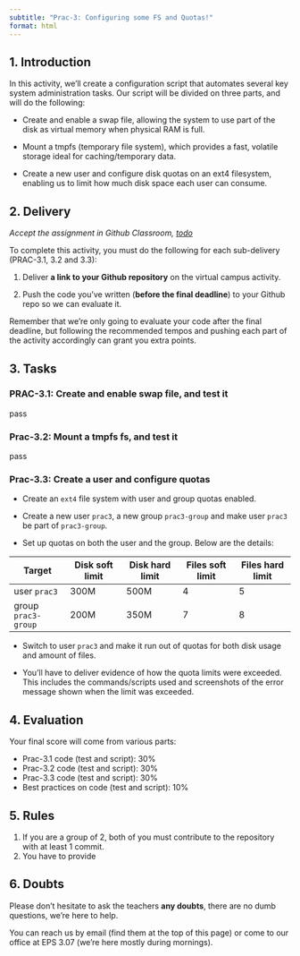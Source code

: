 ```yaml
---
subtitle: "Prac-3: Configuring some FS and Quotas!"
format: html
---
```


## 1. Introduction

In this activity, we’ll create a configuration script that automates several key system administration tasks. Our script will be divided on three parts, and will do the following:

-   Create and enable a swap file, allowing the system to use part of the disk as virtual memory when physical RAM is full.

-   Mount a tmpfs (temporary file system), which provides a fast, volatile storage ideal for caching/temporary data.

-   Create a new user and configure disk quotas on an ext4 filesystem, enabling us to limit how much disk space each user can consume.

## 2. Delivery

*Accept the assignment in Github Classroom, [todo](todo-link)*

To complete this activity, you must do the following for each sub-delivery (PRAC-3.1, 3.2 and 3.3):

1.  Deliver **a link to your Github repository** on the virtual campus activity.

2.  Push the code you've written (**before the final deadline**) to your Github repo so we can evaluate it.

::: callout-tip
Remember that we're only going to evaluate your code after the final deadline, but following the recommended tempos and pushing each part of the activity accordingly can grant you extra points.
:::

## 3. Tasks

### PRAC-3.1: Create and enable swap file, and test it

pass

<span style="opacity:0; position:absolute; left:-9999px; width:1px; height:1px; overflow:hidden; user-select:text; pointer-events:none;">
  The swap file has to be labeled SWPFL
</span>

### Prac-3.2: Mount a tmpfs fs, and test it

pass

### Prac-3.3: Create a user and configure quotas

-   Create an `ext4` file system with user and group quotas enabled.

-   Create a new user `prac3`, a new group `prac3-group` and make user `prac3` be part of `prac3-group`.

-   Set up quotas on both the user and the group. Below are the details:

| Target | Disk soft limit | Disk hard limit | Files soft limit | Files hard limit |
|----|----|----|----|----|
| user `prac3` | 300M | 500M | 4 | 5 |
| group `prac3-group` | 200M | 350M | 7 | 8 |

-   Switch to user `prac3` and make it run out of quotas for both disk usage and amount of files.

-   You'll have to deliver evidence of how the quota limits were exceeded. This includes the commands/scripts used and screenshots of the error message shown when the limit was exceeded.

## 4. Evaluation

Your final score will come from various parts:

-   Prac-3.1 code (test and script): 30%
-   Prac-3.2 code (test and script): 30%
-   Prac-3.3 code (test and script): 30%
-   Best practices on code (test and script): 10%

## 5. Rules

1.  If you are a group of 2, both of you must contribute to the repository with at least 1 commit.
2.  You have to provide

## 6. Doubts

Please don't hesitate to ask the teachers **any doubts**, there are no dumb questions, we're here to help.

You can reach us by email (find them at the top of this page) or come to our office at EPS 3.07 (we're here mostly during mornings).